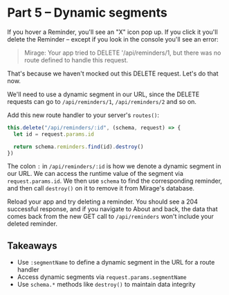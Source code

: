 # Part 5 – Dynamic segments

If you hover a Reminder, you'll see an "X" icon pop up. If you click it you'll delete the Reminder – except if you look in the console you'll see an error:

> Mirage: Your app tried to DELETE '/api/reminders/1, but there was no route defined to handle this request.

That's because we haven't mocked out this DELETE request. Let's do that now.

We'll need to use a dynamic segment in our URL, since the DELETE requests can go to `/api/reminders/1`, `/api/reminders/2` and so on.

Add this new route handler to your server's `routes()`:

```js
this.delete("/api/reminders/:id", (schema, request) => {
  let id = request.params.id

  return schema.reminders.find(id).destroy()
})
```

The colon `:` in `/api/reminders/:id` is how we denote a dynamic segment in our URL. We can access the runtime value of the segment via `request.params.id`. We then use `schema` to find the corresponding reminder, and then call `destroy()` on it to remove it from Mirage's database.

Reload your app and try deleting a reminder. You should see a 204 successful response, and if you navigate to About and back, the data that comes back from the new GET call to `/api/reminders` won't include your deleted reminder.

## Takeaways

- Use `:segmentName` to define a dynamic segment in the URL for a route handler
- Access dynamic segments via `request.params.segmentName`
- Use `schema.*` methods like `destroy()` to maintain data integrity
